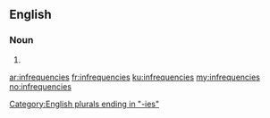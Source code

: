 ==English==

===Noun===
{{head|en|noun plural form}}

# {{plural of|infrequency|lang=en}}

[[Category:English plurals ending in "-ies"]]

[[ar:infrequencies]]
[[fr:infrequencies]]
[[ku:infrequencies]]
[[my:infrequencies]]
[[no:infrequencies]]